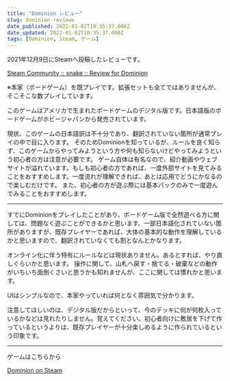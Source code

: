 ```yaml
---
title: "Dominion レビュー"
slug: dominion-reviews
date_published: 2022-01-02T10:35:37.000Z
date_updated: 2022-01-02T10:35:37.000Z
tags: [Dominion, Steam, ゲーム]
---
```


2021年12月9日にSteamへ投稿したレビューです。

[Steam Community :: snake :: Review for Dominion](https://steamcommunity.com/id/viasnake/recommended/1131620?snr&#x3D;1_5_9__402)

※本家（ボードゲーム）を既プレイです。拡張セットも全てではありませんが、そこそこな数プレイしています。

このゲームはアメリカで生まれたボードゲームのデジタル版です。日本語版のボードゲームがホビージャパンから発売されています。

現状、このゲームの日本語訳は不十分であり、翻訳されていない箇所が通常プレイの中で目に入ります。
そのためDominionを知っているが、ルールを良く知らず、このゲームからやってみようという方や何も知らないけどやってみようという初心者の方は注意が必要です。
ゲーム自体は有名なので、紹介動画やウェブサイトが溢れています。もしも初心者の方であれば、一度外部サイトを見てみることをおすすめします。一度流れが理解できれば、あとは応用でどうにかなるので楽しむだけです。
また、初心者の方が遊ぶ際には基本パックのみで一度遊んでみることをおすすめします。

---

すでにDominionをプレイしたことがあり、ボードゲーム版で全然遊べる方に関しては、問題なく遊ぶことができるかと思います。一部日本語化されていない箇所がありますが、既存プレイヤーであれば、大体の基本的な動作を理解しているかと思いますので、翻訳されていなくても割となんとかなります。

オンライン化に伴う特有にルールなどは現状ありません。あるとすれば、やり直しぐらいかと思います。
操作に関して、山札へ戻す・捨てる・破棄などの動作がいちいち面倒くさいと思うかも知れませんが、ここに関しては慣れかと思います。

UIはシンプルなので、本家やっていれば何となく雰囲気で分かります。

注意してほしいのは、デジタル版だからといって、今のデッキに何が何枚入っているかなどは見れたりしません。覚えてください。初心者向けに敷居を下げて作っているというよりは、既存プレイヤーが十分楽しめるように作られているという印象です。

---

ゲームはこちらから

[Dominion on Steam](https://store.steampowered.com/app/1131620/Dominion/)

